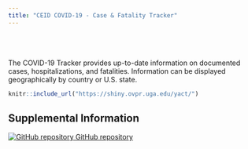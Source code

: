 ```yaml
---
title: "CEID COVID-19 - Case & Fatality Tracker"
---
```



<p id="disclaimer"></p>

<br><br><br>The COVID-19 Tracker provides up-to-date information on documented cases, hospitalizations, and fatalities. Information can be displayed geographically by country or U.S. state.


```r
knitr::include_url("https://shiny.ovpr.uga.edu/yact/")
```
<!-- <script>iFrameResize({ log: false }, '#nCov-tracker')</script> -->



## Supplemental Information

<div class="container-frames">

<!-- Supplemental information: [html]() -->

<!-- Preprint: [download]() -->

<p>
  <a href="https://github.com/CEIDatUGA/COVID-shiny-tracker" target="_blank">
    <img src="images/GitHub-Mark-64px.png" id="github-icon" alt="GitHub repository"/>
    GitHub repository
  </a>
</p>

</div>